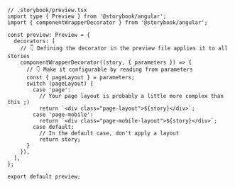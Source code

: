 ```tsx
// .storybook/preview.tsx
import type { Preview } from '@storybook/angular';
import { componentWrapperDecorator } from '@storybook/angular';

const preview: Preview = {
  decorators: [
    // 👇 Defining the decorator in the preview file applies it to all stories
    componentWrapperDecorator((story, { parameters }) => {
      // 👇 Make it configurable by reading from parameters
      const { pageLayout } = parameters;
      switch (pageLayout) {
        case 'page':
          // Your page layout is probably a little more complex than this ;)
          return `<div class="page-layout">${story}</div>`;
        case 'page-mobile':
          return `<div class="page-mobile-layout">${story}</div>`;
        case default:
          // In the default case, don't apply a layout
          return story;
      }
    }),
  ],
};

export default preview;
```
